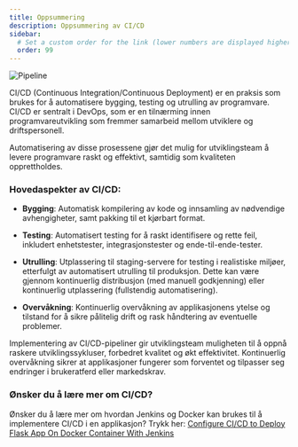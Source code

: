 ```yaml
---
title: Oppsummering
description: Oppsummering av CI/CD
sidebar:
  # Set a custom order for the link (lower numbers are displayed higher up)
  order: 99
---
```


![Pipeline](../../../assets/images/Pipeline.png)

CI/CD (Continuous Integration/Continuous Deployment) er en praksis som brukes for å automatisere bygging, testing og utrulling av programvare. CI/CD er sentralt i DevOps, som er en tilnærming innen programvareutvikling som fremmer samarbeid mellom utviklere og driftspersonell.

Automatisering av disse prosessene gjør det mulig for utviklingsteam å levere programvare raskt og effektivt, samtidig som kvaliteten opprettholdes.

### Hovedaspekter av CI/CD:

- **Bygging**: Automatisk kompilering av kode og innsamling av nødvendige avhengigheter, samt pakking til et kjørbart format.

- **Testing**: Automatisert testing for å raskt identifisere og rette feil, inkludert enhetstester, integrasjonstester og ende-til-ende-tester.

- **Utrulling**: Utplassering til staging-servere for testing i realistiske miljøer, etterfulgt av automatisert utrulling til produksjon. Dette kan være gjennom kontinuerlig distribusjon (med manuell godkjenning) eller kontinuerlig utplassering (fullstendig automatisering).

- **Overvåkning**: Kontinuerlig overvåkning av applikasjonens ytelse og tilstand for å sikre pålitelig drift og rask håndtering av eventuelle problemer.

Implementering av CI/CD-pipeliner gir utviklingsteam muligheten til å oppnå raskere utviklingssykluser, forbedret kvalitet og økt effektivitet. Kontinuerlig overvåkning sikrer at applikasjoner fungerer som forventet og tilpasser seg endringer i brukeratferd eller markedskrav. 

### Ønsker du å lære mer om CI/CD?

Ønsker du å lære mer om hvordan Jenkins og Docker kan brukes til å implementere CI/CD i en applikasjon?
Trykk her: [Configure CI/CD to Deploy Flask App On Docker Container With Jenkins](https://medium.com/@Abhiney27/configure-ci-cd-to-deploy-flask-app-on-docker-container-with-jenkins-ae350b306c6b)



<LikeThisPage />
